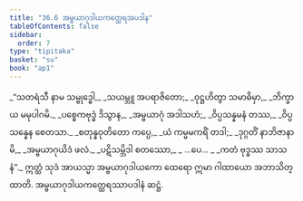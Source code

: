 ```yaml
---
title: "36.6 အမ္ဗယာဂုဒါယကတ္ထေရအပဒါန"
tableOfContents: false
sidebar:
  order: 7
type: "tipitaka"
basket: "su"
book: "ap1"
---
```



<DynamicBreadcrumb />

<Division number="22" book="ap1">

<Paragraph number="4001" type="verses" book="ap1">
_“သတရံသီ နာမ သမ္ဗုဒ္ဓေါ,_  
_သယမ္ဘူ အပရာဇိတော;_  
_ဝုဋ္ဌဟိတွာ သမာဓိမှာ,_  
_ဘိက္ခာယ မမုပါဂမိ._  

</Paragraph>

</Division>
<Division number="23" book="ap1">

<Paragraph number="4002" type="verses" book="ap1">
_ပစ္စေကဗုဒ္ဓံ ဒိသွာန,_  
_အမ္ဗယာဂုံ အဒါသဟံ;_  
_ဝိပ္ပသန္နမနံ တဿ,_  
_ဝိပ္ပသန္နေန စေတသာ._  

</Paragraph>

</Division>
<Division number="24" book="ap1">

<Paragraph number="4003" type="verses" book="ap1">
_စတုန္နဝုတိတော ကပ္ပေ,_  
_ယံ ကမ္မမကရိံ တဒါ;_  
_ဒုဂ္ဂတိံ နာဘိဇာနာမိ,_  
_အမ္ဗယာဂုယိဒံ ဖလံ._  

</Paragraph>

</Division>
<Division number="25" book="ap1">

<Paragraph number="4004" type="verses" book="ap1">
_ပဋိသမ္ဘိဒါ စတဿော,_  
_ …ပေ… _  
_ကတံ ဗုဒ္ဓဿ သာသနံ”._  

</Paragraph>

<Paragraph number="4005" book="ap1">
ဣတ္ထံ သုဒံ အာယသ္မာ အမ္ဗယာဂုဒါယကော ထေရော ဣမာ ဂါထာယော အဘာသိတ္ထာတိ.

</Paragraph>
</Division>

<Paragraph number="4006" type="center" book="ap1">
အမ္ဗယာဂုဒါယကတ္ထေရဿာပဒါနံ ဆဋ္ဌံ.
</Paragraph>